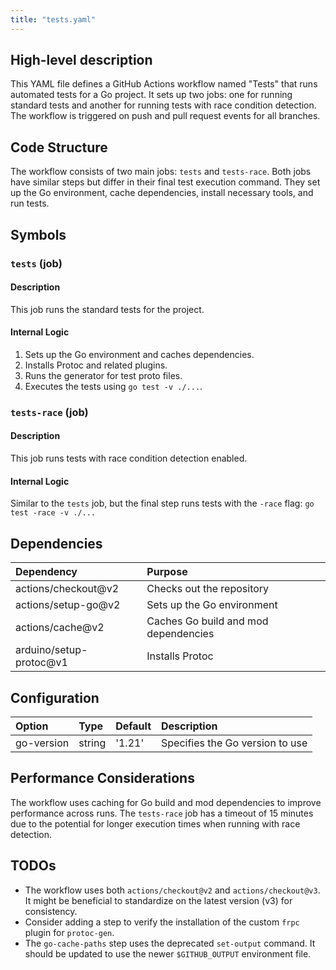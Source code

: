 ```yaml
---
title: "tests.yaml"
---
```


## High-level description
This YAML file defines a GitHub Actions workflow named "Tests" that runs automated tests for a Go project. It sets up two jobs: one for running standard tests and another for running tests with race condition detection. The workflow is triggered on push and pull request events for all branches.

## Code Structure
The workflow consists of two main jobs: `tests` and `tests-race`. Both jobs have similar steps but differ in their final test execution command. They set up the Go environment, cache dependencies, install necessary tools, and run tests.

## Symbols

### `tests` (job)
#### Description
This job runs the standard tests for the project.

#### Internal Logic
1. Sets up the Go environment and caches dependencies.
2. Installs Protoc and related plugins.
3. Runs the generator for test proto files.
4. Executes the tests using `go test -v ./...`.

### `tests-race` (job)
#### Description
This job runs tests with race condition detection enabled.

#### Internal Logic
Similar to the `tests` job, but the final step runs tests with the `-race` flag:
`go test -race -v ./...`

## Dependencies
| Dependency | Purpose |
|:-----------|:--------|
| actions/checkout@v2 | Checks out the repository |
| actions/setup-go@v2 | Sets up the Go environment |
| actions/cache@v2 | Caches Go build and mod dependencies |
| arduino/setup-protoc@v1 | Installs Protoc |

## Configuration
| Option | Type | Default | Description |
|:-------|:-----|:--------|:------------|
| go-version | string | '1.21' | Specifies the Go version to use |

## Performance Considerations
The workflow uses caching for Go build and mod dependencies to improve performance across runs. The `tests-race` job has a timeout of 15 minutes due to the potential for longer execution times when running with race detection.

## TODOs
- The workflow uses both `actions/checkout@v2` and `actions/checkout@v3`. It might be beneficial to standardize on the latest version (v3) for consistency.
- Consider adding a step to verify the installation of the custom `frpc` plugin for `protoc-gen`.
- The `go-cache-paths` step uses the deprecated `set-output` command. It should be updated to use the newer `$GITHUB_OUTPUT` environment file.